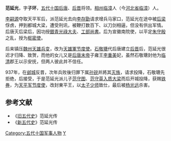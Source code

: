 '''范延光'''{{BD||？|940年||catIdx=F}}，字'''子环'''，[[五代十国|五代十国]][[后唐|后唐]]、[[后晋|后晋]]将领。[[相州|相州]][[临漳|临漳]]人（今[[河北省|河北省]][[临漳|临漳]]）人。

[[李嗣源|李嗣源]]夺取天平军后，派范延光去向[[李存勖|李存勖]]请求增兵马家口，范延光在途中被[[后梁|后梁]]俘虏，押到都城大梁，遭受刑讯，被鞭打数百下、以刀剑相逼，但没有供出军情。后唐灭后梁后，因功授[[銀青光祿大夫|銀青光祿大夫]]、[[工部尚書|工部尚書]]。后为宣徽南院使，以平定[[朱守殷|朱守殷]]之乱，授为[[枢密使|枢密使]]。

后来镇压[[魏州|魏州]][[天雄|天雄]][[兵变|兵变]]，改为[[魏博節度使|天雄軍节度使]]。[[石敬瑭|石敬瑭]]代后唐建立[[后晋|后晋]]后，范延光很迟才归降、致贺，而他的女儿又是[[后唐末帝|后唐末帝]]子雍王[[李重美|李重美]]妃，虽然石敬瑭封他为[[临清|临清]]郡王以示安抚，但两人彼此并不信任。

937年，在[[邺城|邺城]]反晋，次年兵败後归罪下属[[孙锐|孙锐]]并將其[[灭族|灭族]]，请求投降，石敬瑭先拒绝，后接受，于是范延光派儿子[[范守图|范守图]]、[[范守英|范守英]][[政治人質|入质]][[大梁|大梁]]而后开城投降，获赐[[铁券|铁券]]，为[[天平军节度使|天平军节度使]]，改封東平王，以[[太子少师|太子少师]]致仕，最后被[[杨光远|杨光远]]杀害。

==参考文献==
*《[[旧五代史|旧五代史]]》范延光传
*《[[新五代史|新五代史]]》范延光传

{{DEFAULTSORT:Fan范}}
[[Category:五代十国军事人物|Category:五代十国军事人物]]
[[Category:范姓|Y]]